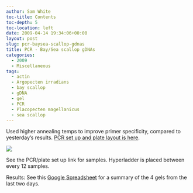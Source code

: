 ```yaml
---
author: Sam White
toc-title: Contents
toc-depth: 5
toc-location: left
date: 2009-04-14 19:34:06+00:00
layout: post
slug: pcr-baysea-scallop-gdnas
title: PCR - Bay/Sea scallop gDNAs
categories:
  - 2009
  - Miscellaneous
tags:
  - actin
  - Argopecten irradians
  - bay scallop
  - gDNA
  - gel
  - PCR
  - Placopecten magellanicus
  - sea scallop
---
```


Used higher annealing temps to improve primer specificity, compared to yesterday's results. [PCR set up and plate layout is here](https://eagle.fish.washington.edu/Arabidopsis/Notebook%20Workup%20Files/20090414-02.png).

![](https://eagle.fish.washington.edu/Arabidopsis/20090414-01.JPG)

See the PCR/plate set up link for samples. Hyperladder is placed between every 12 samples.

Results: See this [Google Spreadsheet](https://spreadsheets.google.com/ccc?key=pwrSWt05L-jYWIFJ9BRI9Qg&hl=en) for a summary of the 4 gels from the last two days.

